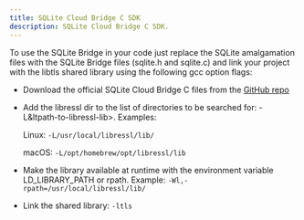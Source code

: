 ```yaml
---
title: SQLite Cloud Bridge C SDK
description: SQLite Cloud Bridge C SDK.
---
```


To use the SQLite Bridge in your code just replace the SQLite amalgamation files with the SQLite Bridge files (sqlite.h and sqlite.c) and link your project with the libtls shared library using the following gcc option flags: 

- Download the official SQLite Cloud Bridge C files from the [GitHub repo](https://github.com/sqlitecloud/sdk/tree/master/SQLiteBridge)

- Add the libressl dir to the list of directories to be searched for: -L&ltpath-to-libressl-lib>. Examples: 

  Linux: `-L/usr/local/libressl/lib/` 

  macOS: `-L/opt/homebrew/opt/libressl/lib`

- Make the library available at runtime with the environment variable LD_LIBRARY_PATH or rpath. Example: `-Wl,-rpath=/usr/local/libressl/lib/` 

- Link the shared library: `-ltls`